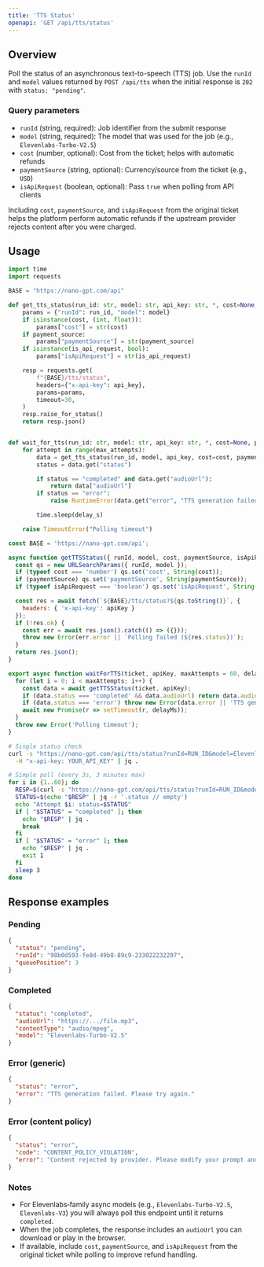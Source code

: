 ```yaml
---
title: 'TTS Status'
openapi: 'GET /api/tts/status'
---
```


## Overview

Poll the status of an asynchronous text-to-speech (TTS) job. Use the `runId` and `model` values returned by `POST /api/tts` when the initial response is `202` with `status: "pending"`.

### Query parameters

- `runId` (string, required): Job identifier from the submit response
- `model` (string, required): The model that was used for the job (e.g., `Elevenlabs-Turbo-V2.5`)
- `cost` (number, optional): Cost from the ticket; helps with automatic refunds
- `paymentSource` (string, optional): Currency/source from the ticket (e.g., `USD`)
- `isApiRequest` (boolean, optional): Pass `true` when polling from API clients

Including `cost`, `paymentSource`, and `isApiRequest` from the original ticket helps the platform perform automatic refunds if the upstream provider rejects content after you were charged.

## Usage

<CodeGroup>

```python Python
import time
import requests

BASE = "https://nano-gpt.com/api"

def get_tts_status(run_id: str, model: str, api_key: str, *, cost=None, payment_source=None, is_api_request=True) -> dict:
    params = {"runId": run_id, "model": model}
    if isinstance(cost, (int, float)):
        params["cost"] = str(cost)
    if payment_source:
        params["paymentSource"] = str(payment_source)
    if isinstance(is_api_request, bool):
        params["isApiRequest"] = str(is_api_request)

    resp = requests.get(
        f"{BASE}/tts/status",
        headers={"x-api-key": api_key},
        params=params,
        timeout=30,
    )
    resp.raise_for_status()
    return resp.json()


def wait_for_tts(run_id: str, model: str, api_key: str, *, cost=None, payment_source=None, is_api_request=True, max_attempts: int = 60, delay_s: int = 3) -> str:
    for attempt in range(max_attempts):
        data = get_tts_status(run_id, model, api_key, cost=cost, payment_source=payment_source, is_api_request=is_api_request)
        status = data.get("status")

        if status == "completed" and data.get("audioUrl"):
            return data["audioUrl"]
        if status == "error":
            raise RuntimeError(data.get("error", "TTS generation failed"))

        time.sleep(delay_s)

    raise TimeoutError("Polling timeout")
```

```javascript JavaScript
const BASE = 'https://nano-gpt.com/api';

async function getTTSStatus({ runId, model, cost, paymentSource, isApiRequest = true }, apiKey) {
  const qs = new URLSearchParams({ runId, model });
  if (typeof cost === 'number') qs.set('cost', String(cost));
  if (paymentSource) qs.set('paymentSource', String(paymentSource));
  if (typeof isApiRequest === 'boolean') qs.set('isApiRequest', String(isApiRequest));

  const res = await fetch(`${BASE}/tts/status?${qs.toString()}`, {
    headers: { 'x-api-key': apiKey }
  });
  if (!res.ok) {
    const err = await res.json().catch(() => ({}));
    throw new Error(err.error || `Polling failed (${res.status})`);
  }
  return res.json();
}

export async function waitForTTS(ticket, apiKey, maxAttempts = 60, delayMs = 3000) {
  for (let i = 0; i < maxAttempts; i++) {
    const data = await getTTSStatus(ticket, apiKey);
    if (data.status === 'completed' && data.audioUrl) return data.audioUrl;
    if (data.status === 'error') throw new Error(data.error || 'TTS generation failed');
    await new Promise(r => setTimeout(r, delayMs));
  }
  throw new Error('Polling timeout');
}
```

```bash cURL
# Single status check
curl -s "https://nano-gpt.com/api/tts/status?runId=RUN_ID&model=Elevenlabs-Turbo-V2.5&cost=0.0050388&paymentSource=USD&isApiRequest=true" \
  -H "x-api-key: YOUR_API_KEY" | jq .

# Simple poll (every 3s, 3 minutes max)
for i in {1..60}; do
  RESP=$(curl -s "https://nano-gpt.com/api/tts/status?runId=RUN_ID&model=Elevenlabs-Turbo-V2.5" -H "x-api-key: YOUR_API_KEY")
  STATUS=$(echo "$RESP" | jq -r '.status // empty')
  echo "Attempt $i: status=$STATUS"
  if [ "$STATUS" = "completed" ]; then
    echo "$RESP" | jq .
    break
  fi
  if [ "$STATUS" = "error" ]; then
    echo "$RESP" | jq .
    exit 1
  fi
  sleep 3
done
```

</CodeGroup>

## Response examples

### Pending

```json
{
  "status": "pending",
  "runId": "98b0d593-fe8d-49b8-89c9-233022232297",
  "queuePosition": 3
}
```

### Completed

```json
{
  "status": "completed",
  "audioUrl": "https://.../file.mp3",
  "contentType": "audio/mpeg",
  "model": "Elevenlabs-Turbo-V2.5"
}
```

### Error (generic)

```json
{
  "status": "error",
  "error": "TTS generation failed. Please try again."
}
```

### Error (content policy)

```json
{
  "status": "error",
  "code": "CONTENT_POLICY_VIOLATION",
  "error": "Content rejected by provider. Please modify your prompt and try again."
}
```

### Notes

- For Elevenlabs‑family async models (e.g., `Elevenlabs-Turbo-V2.5`, `Elevenlabs-V3`) you will always poll this endpoint until it returns `completed`.
- When the job completes, the response includes an `audioUrl` you can download or play in the browser.
- If available, include `cost`, `paymentSource`, and `isApiRequest` from the original ticket while polling to improve refund handling.

